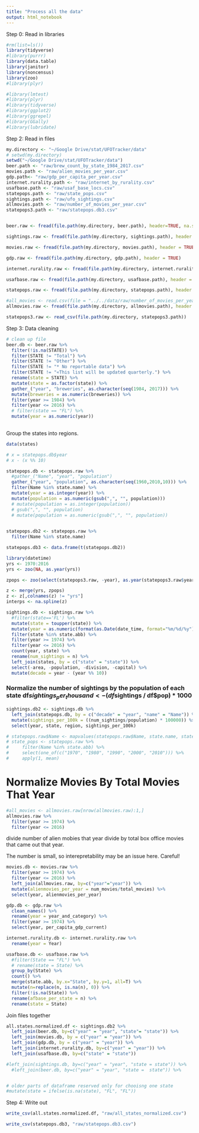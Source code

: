 ```yaml
---
title: "Process all the data"
output: html_notebook
---
```


Step 0: Read in libraries 

```r
#rm(list=ls())
library(tidyverse)
#library(purrr)
library(data.table)
library(janitor)
library(noncensus)
library(zoo)
#library(plyr)

#library(lmtest)
#library(plyr)
#library(tidyverse)
#library(ggplot2)
#library(ggrepel)
#library(GGally)
#library(lubridate)
```


Step 2: Read in files
```r
my.directory <- "~/Google Drive/stat/UFOTracker/data"
# setwd(my.directory)
setwd("~/Google Drive/stat/UFOTracker/data")
beer.path <- "raw/brew_count_by_state_1984_2017.csv"
movies.path <- "raw/alien_movies_per_year.csv"
gdp.path<- "raw/gdp_per_capita_per_year.csv"
internet.rurality.path <- "raw/internet_by_rurality.csv"
usafbase.path <- "raw/usaf_base_locs.csv"
statepops.path <- "raw/state_pops.csv"
sightings.path <- "raw/ufo_sightings.csv"
allmovies.path <- "raw/number_of_movies_per_year.csv"
statepops3.path <- "raw/statepops.db3.csv"


beer.raw <- fread(file.path(my.directory, beer.path), header=TRUE, na.strings=c("*", ""))

sightings.raw <- fread(file.path(my.directory, sightings.path), header = TRUE, na.strings = c("", "Unknown", "--"))

movies.raw <- fread(file.path(my.directory, movies.path), header = TRUE)

gdp.raw <- fread(file.path(my.directory, gdp.path), header = TRUE)

internet.rurality.raw <- fread(file.path(my.directory, internet.rurality.path), header = TRUE)

usafbase.raw <- fread(file.path(my.directory, usafbase.path), header = TRUE, na.strings = c(""))

statepops.raw <- fread(file.path(my.directory, statepops.path), header = TRUE)

#all_movies <- read.csv(file = "../../data/raw/number_of_movies_per_year.csv", head = TRUE)
allmovies.raw <- fread(file.path(my.directory, allmovies.path), header = TRUE)

statepops3.raw <- read_csv(file.path(my.directory, statepops3.path))


```


Step 3: Data cleaning  

```r
# clean up file
beer.db <- beer.raw %>% 
  filter(!is.na(STATE)) %>%
  filter(STATE != "Total") %>% 
  filter(STATE != "Other") %>% 
  filter(STATE != "* No reportable data") %>% 
  filter(STATE != "«This list will be updated quarterly.") %>% 
  rename(state = STATE) %>% 
  mutate(state = as.factor(state)) %>%
  gather_("year", "breweries", as.character(seq(1984, 2017))) %>%
  mutate(breweries = as.numeric(breweries)) %>%
  filter(year >= 1984) %>%
  filter(year <= 2016) %>%
  # filter(state == "FL") %>%
  mutate(year = as.numeric(year))
  
```

Group the states into regions.   
```r
data(states)
```

```r
# x = statepops.db$year 
# x - (x %% 10)
```

```r
statepops.db <- statepops.raw %>% 
  #gather_("Name", "year", "population")
  gather_("year", "population", as.character(seq(1960,2010,10))) %>% 
  filter(Name %in% state.name) %>% 
  mutate(year = as.integer(year)) %>% 
  mutate(population = as.numeric(gsub(",", "", population)))
  # mutate(population = as.integer(population))
  # gsub(",", "", population)
  # mutate(population = as.numeric(gsub(",", "", population))
  
```


```r
statepops.db2 <- statepops.raw %>% 
  filter(Name %in% state.name)  

statepops.db3 <- data.frame(t(statepops.db2))
```

```r
library(datetime)
yrs <- 1970:2016
yrs <- zoo(NA, as.year(yrs))

zpops <- zoo(select(statepops3.raw, -year), as.year(statepops3.raw$year))

z <- merge(yrs, zpops)
z <- z[,colnames(z) != "yrs"]
interps <- na.spline(z)
```


```r
sightings.db <- sightings.raw %>% 
  #filter(state=='FL') %>% 
  mutate(state = toupper(state)) %>% 
  mutate(year = as.numeric(format(as.Date(date_time, format="%m/%d/%y"),"%Y"))) %>% 
  filter(state %in% state.abb) %>% 
  filter(year >= 1974) %>% 
  filter(year <= 2016) %>%
  count(year, state) %>% 
  rename(num_sightings = n) %>%
  left_join(states, by = c("state" = "state")) %>%
  select(-area, -population, -division, -capital) %>%
  mutate(decade = year - (year %% 10))

```

### Normalize the number of sightings by the population of each state df$sightings_per_thousand <- (df$sightings / df$pop) * 1000
```r
sightings.db2 <- sightings.db %>% 
  left_join(statepops.db, by = c("decade" = "year", "name" = "Name")) %>% 
  mutate(sightings_per_100k = ((num_sightings/population) * 100000)) %>% 
  select(year, state, region, sightings_per_100k)

```






```r
# statepops.raw$Name <- mapvalues(statepops.raw$Name, state.name, state.abb)
# state_pops <- statepops.raw %>%
#     filter(Name %in% state.abb) %>%
#     select(one_of(c("1970", "1980", "1990", "2000", "2010"))) %>%
#     apply(1, mean)
```











# Normalize Movies By Total Movies That Year
```r
#all_movies <- allmovies.raw[nrow(allmovies.raw):1,]
allmovies.raw %>% 
  filter(year >= 1974) %>% 
  filter(year <= 2016)

```

divide number of alien mobies that year divide by total box office movies that came out that year.

The number is small, so interepretability may be an issue here. Careful!  
```r
movies.db <- movies.raw %>% 
  filter(year >= 1974) %>% 
  filter(year <= 2016) %>% 
  left_join(allmovies.raw, by=c("year"="year")) %>% 
  mutate(alienmovies_per_year = num_movies/total_movies) %>% 
  select(year, alienmovies_per_year)
```








```r
gdp.db <- gdp.raw %>% 
  clean_names() %>% 
  rename(year = year_and_category) %>% 
  filter(year >= 1974) %>% 
  select(year, per_capita_gdp_current)
```

```r
internet.rurality.db <- internet.rurality.raw %>% 
  rename(year = Year)
```

```r
usafbase.db <- usafbase.raw %>% 
  #filter(State == "FL") %>% 
  # rename(state = State) %>% 
  group_by(State) %>%
  count() %>%
  merge(state.abb, by.x="State", by.y=1, all=T) %>%
  mutate(n=replace(n, is.na(n), 0)) %>%
  filter(!is.na(State)) %>% 
  rename(afbase_per_state = n) %>% 
  rename(state = State)
``` 







Join files together
```r
all.states.normalized.df <- sightings.db2 %>% 
  left_join(beer.db, by=c("year" = "year", "state"= "state")) %>% 
  left_join(movies.db, by = c("year" = "year")) %>% 
  left_join(gdp.db, by = c("year" = "year")) %>%
  left_join(internet.rurality.db, by=c("year" = "year")) %>% 
  left_join(usafbase.db, by=c("state" = "state"))
```


```r
#left_join(sightings.db, by=c("year" = "year", "state = state")) %>% 
  #left_join(beer.db, by=c("year" = "year", "state =  state")) %>% 


# older parts of dataframe reserved only for chooisng one state
#mutate(state = ifelse(is.na(state), "FL", "FL"))
```


Step 4: Write out
```r
write_csv(all.states.normalized.df, "raw/all_states_normalized.csv")
```



```r
write_csv(statepops.db3, "raw/statepops.db3.csv")
```


